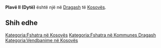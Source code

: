 {{Fshat në 
 | Emri                = Plavë II (Dytë)
 | EmriAlt                = 
 | NAME_SHORT_FORM=      
 | NAME_GENERIC=      
 | NAME_SORT_NAME_RO=      PLAVEIIDYTE
 | FULL_NAME_RO = Plavë II (Dytë)
 | FULL_NAME_ND_RO=Plave II (Dyte)
 | SORT_NAME_RG=PLAVEIIDYTE
 | FULL_NAME_RG=Plavë II (Dytë)
 | FULL_NAME_ND_RG=Plave II (Dyte)
 | SRP_NAME_SHORT_FORM=      
 | SRP_NAME_GENERIC=      
 | SRP_NAME_SORT_NAME_RO=      
 | SRP_FULL_NAME_RO = 
 | SRP_FULL_NAME_ND_RO=
 | SRP_SORT_NAME_RG=
 | SRP_FULL_NAME_RG=
 | SRP_FULL_NAME_ND_RG=
 | Emri (Rasa dhanore) = 
 | Figura              = 
 | Shteti              = Kosovo
 | Komuna              = Dragash
 | Kodi postar         = 
 | Sipërfaqja          = 

 | Popullsia           = 

 | Regj. i popullsisë  = 
 | Dend. e popullsisë  = 
 | Faqja zyrtare       = 
 <!--- Koordinatat ----> 
 | Gjerësia            = 42.096389
 | Gjatësia            = 20.646667
 | Lartësia            = 
}}
'''Plavë II (Dytë)''' është një [[]] në [[Dragash]] të [[Kosovës]].

<!-- == Gjeografia == -->
<!-- == Historia == -->
<!-- == Demografia == -->
== Shih edhe ==
{{Komuna Dragash}}
{{Kosovo-Administrata-Cung}}

[[Kategoria:Fshatra në Kosovës]]
[[Kategoria:Fshatra në Kommunes Dragash]]
[[Kategoria:Vendbanime në Kosovës]]